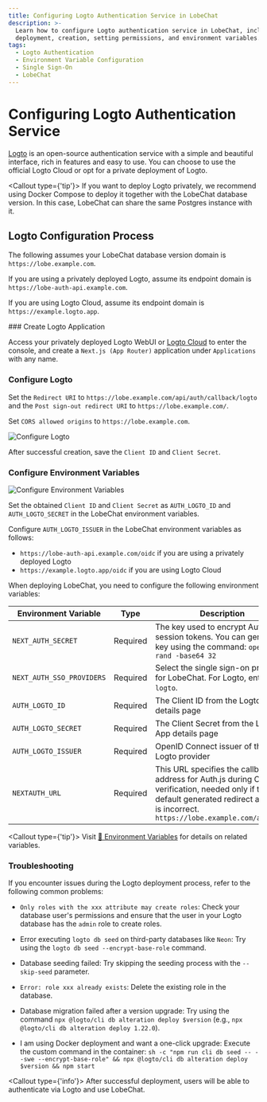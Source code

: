```yaml
---
title: Configuring Logto Authentication Service in LobeChat
description: >-
  Learn how to configure Logto authentication service in LobeChat, including
  deployment, creation, setting permissions, and environment variables.
tags:
  - Logto Authentication
  - Environment Variable Configuration
  - Single Sign-On
  - LobeChat
---
```


# Configuring Logto Authentication Service

[Logto](https://github.com/logto-io/logto) is an open-source authentication service with a simple and beautiful interface, rich in features and easy to use. You can choose to use the official Logto Cloud or opt for a private deployment of Logto.

<Callout type={'tip'}>
  If you want to deploy Logto privately, we recommend using Docker Compose to deploy it together
  with the LobeChat database version. In this case, LobeChat can share the same Postgres instance
  with it.
</Callout>

## Logto Configuration Process

The following assumes your LobeChat database version domain is `https://lobe.example.com`.

If you are using a privately deployed Logto, assume its endpoint domain is `https://lobe-auth-api.example.com`.

If you are using Logto Cloud, assume its endpoint domain is `https://example.logto.app`.

<Steps>
  ### Create Logto Application

Access your privately deployed Logto WebUI or [Logto Cloud](http://cloud.logto.io/) to enter the console, and create a `Next.js (App Router)` application under `Applications` with any name.

### Configure Logto

Set the `Redirect URI` to `https://lobe.example.com/api/auth/callback/logto` and the `Post sign-out redirect URI` to `https://lobe.example.com/`.

Set `CORS allowed origins` to `https://lobe.example.com`.

<Image
  alt="Configure Logto"
  inStep
  src="https://github.com/user-attachments/assets/5b816379-c07b-40ea-bde4-df16e2e4e523"
/>

After successful creation, save the `Client ID` and `Client Secret`.

### Configure Environment Variables

<Image
  alt="Configure Environment Variables"
  inStep
  src="https://github.com/user-attachments/assets/15af6d94-af4f-4aa9-bbab-7a46e9f9e837"
/>

Set the obtained `Client ID` and `Client Secret` as `AUTH_LOGTO_ID` and `AUTH_LOGTO_SECRET` in the LobeChat environment variables.

Configure `AUTH_LOGTO_ISSUER` in the LobeChat environment variables as follows:

- `https://lobe-auth-api.example.com/oidc` if you are using a privately deployed Logto
- `https://example.logto.app/oidc` if you are using Logto Cloud

When deploying LobeChat, you need to configure the following environment variables:

| Environment Variable | Type | Description |
| --- | --- | --- |
| `NEXT_AUTH_SECRET` | Required | The key used to encrypt Auth.js session tokens. You can generate a key using the command: `openssl rand -base64 32` |
| `NEXT_AUTH_SSO_PROVIDERS` | Required | Select the single sign-on provider for LobeChat. For Logto, enter `logto`. |
| `AUTH_LOGTO_ID` | Required | The Client ID from the Logto App details page |
| `AUTH_LOGTO_SECRET` | Required | The Client Secret from the Logto App details page |
| `AUTH_LOGTO_ISSUER` | Required | OpenID Connect issuer of the Logto provider |
| `NEXTAUTH_URL` | Required | This URL specifies the callback address for Auth.js during OAuth verification, needed only if the default generated redirect address is incorrect. `https://lobe.example.com/api/auth` |

  <Callout type={'tip'}>
    Visit [📘 Environment Variables](/docs/self-hosting/environment-variables/auth#logto) for details on related variables.

</Callout>
</Steps>

### Troubleshooting

If you encounter issues during the Logto deployment process, refer to the following common problems:

- `Only roles with the xxx attribute may create roles`:
Check your database user's permissions and ensure that the user in your Logto database has the `admin` role to create roles.

- Error executing `logto db seed` on third-party databases like `Neon`:
Try using the `logto db seed --encrypt-base-role` command.

- Database seeding failed:
Try skipping the seeding process with the `--skip-seed` parameter.

- `Error: role xxx already exists`:
Delete the existing role in the database.

- Database migration failed after a version upgrade:
Try using the command `npx @logto/cli db alteration deploy $version` (e.g., `npx @logto/cli db alteration deploy 1.22.0`).

- I am using Docker deployment and want a one-click upgrade:
Execute the custom command in the container: `sh -c "npm run cli db seed -- --swe --encrypt-base-role" && npx @logto/cli db alteration deploy $version && npm start`

<Callout type={'info'}>
  After successful deployment, users will be able to authenticate via Logto and use LobeChat.
</Callout>
